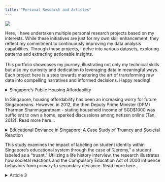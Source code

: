 ```yaml
---
title: "Personal Research and Articles"
---
```


![](docs/src/images/research.jpeg)

Here, I have undertaken multiple personal research projects based on my interests. While these initiatives are just for my own skill enhancement, they reflect my commitment to continuously improving my data analysis capabilities. Through these projects, I delve into various datasets, exploring patterns and extracting actionable insights. <br> <br> This portfolio showcases my journey, illustrating not only my technical skills but also my curiosity and dedication to leveraging data in meaningful ways. Each project here is a step towards mastering the art of transforming raw data into compelling narratives and informed decisions. Happy reading!

<details>

<summary> Singapore's Public Housing Affordability <br> <p style="text-align: justify;">

In Singapore, housing affordability has been an increasing worry for future Singaporeans. However, in 2012, the then Deputy Prime Minister (DPM) Tharman Shanmugaratnam - stating household income of SGD\$1000 was sufficient to own a home, sparked discussions among netizen online (Tan, 2012). Read more here...

</p>

</summary>

## Is Public Housing Affordable for Singaporeans?

<p style="text-align: right;"> Monday, 6 Nov 2023 </p>

![](src/images/HDB-flat-after-divorce.jpg){fig-align="left" width="1000"}

### Investigating Singapore's Resale Flat Prices from 1990 to 2022

<p style="text-align: justify;">

While Mr Tharman argued the housing grants could provide support for low-income household, many Singaporeans expressed concern about the long-term viability of such claims, especially in the face of the constant rising cost of living and property prices.

</p>

![](src/images/tharman.webp){width="800"}

<p style="text-align: justify;">

Now, this brings an important question to whether public housing in Singapore truly affordable for the average Singaporean in the future. This analysis will also explore the evolving housing market that may impact the affordability of homes for future generations of Singaporeans.

</p>

<p style="text-align: justify;">

The above concerns will uncover the complexities of the housing market, analyse potential long-term trend, also seek to understand that while variables such as estate, size or remaining lease play significant roles, this analysis aims to identity the most influential factors.

</p>

![](docs/images/dreamhome.png){fig-align="center" width="698"}

<p style="text-align: justify;">

According to Kumar (2022), the affordability of homes in Singapore is a multifaceted issue. The table above provides an outline of the housing prices in Singapore. Using this as a guide, it determines the average salary needed per spouse needed to comfortably afford monthly repayments.

</p>

<p style="text-align: justify;">

For instance, to afford a 3-room flat, which has a median price of \$360,000, both partners would have to at least earn SGD\$5,230. While it may seem manageable, this does not account for other living expenses, or other income fluctuation - couple may own a car, or have multiple kids.

</p>

<p style="text-align: justify;">

Imagine you and your sponse are looking to start a family. Now that we've a glimpse into the affordability of homes in Singapore, do you think you can comfortably own your own home when the time comes? Let's dive into real data and discuss this critical issue further.

</p>

![](src/images/flats.jpeg)

### Trend of HDB Resale Prices in Singapore

<p style="text-align: justify;">

To understand the trend of housing prices in Singapore, the analysis will use the available data sets from [this site](www.data.gov.sg). The publicly available data contains historical sales figures on yearly bases, and can be used to access market dynamics and predict future trend.

</p>

<p style="text-align: justify;">

Before moving on to the deeper analysis, let us understand how the overall prices have increased from 1990 to 2022. While the general increase in prices overtime aligns with economic growth, the rate of the surge from 1990 to 2022 is alarming.

</p>

<p style="text-align: justify;">

One may argue that the increment is a sign of prospering economy, on the other side, it also rings alarm bells in terms of overall affordability. Now let's examine the graph below:

</p>

```r

library(tidyverse)
library(tidyr)
library(ggplot2)
library(scales)
```

```r
data1999 <- read.csv("docs/src/data/ResaleFlatPrices1999.csv")
data2022 <- read.csv("docs/src/data/ResaleFlatPrices2022.csv")

average_prices_1999 <- data1999 %>%
  group_by(flat_type) %>%
  summarise("1990" = mean(resale_price))

average_prices_2022 <- data2022 %>%
  group_by(flat_type) %>%
  summarise("2022" = mean(resale_price))

combined_data <- merge(average_prices_1999, average_prices_2022, by = "flat_type")

long_data <- pivot_longer(combined_data, cols = -flat_type, names_to = "Year", values_to = "AveragePrice")


ggplot(long_data, aes(x = flat_type, y = AveragePrice, group = Year, color = Year)) +
  geom_line(linewidth = 1.5) +
  geom_point(size = 3) +
  geom_text(aes(label = sprintf("$%.2f", AveragePrice)), hjust = 1, vjust = -1, check_overlap = TRUE, size = 3) +
  scale_y_continuous(labels = label_comma()) + 
  labs(title = "Average Resale Price in 1990 and 2022 (Flat Type, SGD)",
       x = "Flat Type",
       y = "Average Resale Price",
       color = "Year") +
  theme_minimal()

```

<p style="text-align: justify;">

The graph above illustrates a significant steepening in the slopes of average resale prices in Singapore from 1990 to 2022 - indicating the exorbitant increase of prices across all flat types. The steeper slope in 2022 shows a more prominent price escalation as compared to 1990's. This is can be an indication increasing pressure on affordability and financial stretch for home ownership.

</p>

<p style="text-align: justify;">

Notice that on the graph, there is a worrying widening price gap between each successive flat type, with the difference in average prices from one flat type to the next becoming more distinct. For example, the price jump from a 3-room to a 4-room for both 1990 and 2022, may point towards a growing demand for a larger home. Larger home, bigger family right?

</p>

<p style="text-align: justify;">

With that, we can understand that the widening gap of prices could create a cost burden for upgraders seeking more specious accommodations for a bigger family. The growing gap in prices shows that planning for home ownership is extremely crucial to prevent any buyers' remorse.

</p>

### Comparing Average Resale Prices of Flat Types by Years

<p style="text-align: justify;">

Now let's look at the price increment individually for both years, compared with the same flat type. The graph presented shows a great difference for a 4-room flat between 1990 and 2022.

</p>

<p style="text-align: justify;">

The year 1990 with an average price of SGD\$81,525 and 2022 with an average price of SGD\$525,092, represented by green and orange respectively. In the graph below, feel free to explore and compare the prices of other flat types between 1990 and 2022!

</p>

<iframe height="450" width="100%" frameborder="no" src="https://mrzknrns.shinyapps.io/bargraph/">

</iframe>

<p style="text-align: justify;">

As mentioned, the rising trend of housing cost, as shown in the graph, indicates that potential owners may face financial barriers when seeking for housing options. Additionally, the graph suggests that the real estate market has become increasingly segmented. Unfortunately, with increasing demand and limited supply, property agents are taking advantage of eager potential home owners (Lam, 2020).

</p>

<p style="text-align: justify;">

For example, in 2019, a property agent was found guilty of unethical bidding practices in order to cash out a larger commission (Lim, 2019). To curb this, regulatory bodies must enforce strict rules and guidelines to ensure fair practices in this already very competitive and high-stakes market.

</p>

### The Distribution of Resale Flat Prices of Different Flat Types

<p style="text-align: justify;">

While a price increment can potentially indicate a critical issue with affordability, it is also important to access where the increase is still within the "safe" median range. However, in the box plot below, we can see how the presence of outliers underscores the significant and unprecedented price increase.

</p>

<p style="text-align: justify;">

Hint: Pay attention to how 3-room flats almost hitting \$1,000,000! On top of that, we can also visually compare the number of outliers in 1990 and 2022, denoted by the green and orange box respectively.

</p>

<iframe height="500" width="100%" frameborder="no" src="https://mrzknrns.shinyapps.io/boxplot/">

</iframe>

<p style="text-align: justify;">

Let's input all the flat type options, what do you see? With 3-Room, 4-Room, 5-Room and Executive selected, we can see a consistent pattern. The data reveals a distinct trend where "regular-sized" flats are slowly approaching the million-dollar mark in resale price in 2022.

</p>

<p style="text-align: justify;">

The upward trajectory is also an indication of the growth in the resale market, reflecting how people are willing to pay for their dream home. This inevitably affect those within a lower income bracket, preventing them to do the same.

</p>

![](src/images/darkhome.jpeg)

<p style="text-align: justify;">

Furthermore, across the other flat types, there is an increasing number of outliers beyond the upper whiskers of the box plots for 2022. While this can suggest a substantial market growth, it can also reflect the high number of exceptional cases where resale prices are charging a even higher premium, exceeding the median trends - which is already high.

</p>

<p style="text-align: justify;">

Now, that we have clearly seen the high prices Singaporean are willing to pay for their dream home, are there other factors that can be attributed to the price increase? Next, we will explore if the remaining lease left or the location of the flat affect the resale price.

</p>

### The Impact of Remaining Lease on Resale Prices

<p style="text-align: justify;">

To lower the cost burden for flat upgraders, some may consider purchasing a flat with a lower remaining lease. However, is there a correlation between the remaining lease and the cost of a resale flat in 1990 and 2022?

</p>

<p style="text-align: justify;">

As we look and examine into the numbers, it becomes clear that patterns have shifted from 1990 to 2022. Here, we will be comparing the data from these two distinct years. Now let's look at the scatterplot below. Pay attention to the red line, what does it tell you?

</p>

<iframe height="500" width="100%" frameborder="no" src="https://mrzknrns.shinyapps.io/scatterplot/">

</iframe>

<p style="text-align: justify;">

In 1990, the line suggested a clear trend: where a longer remaining lease often correlated with a higher resale price. The regression line showed a noticeable upward slope; decently steep actually. This would indicate that the longer the remaining lease, the higher the resale price of the flat, which makes sense at the time where buyers could reside in the flat without facing any lease expiration issue in the future.

</p>

<p style="text-align: justify;">

However, as we move to 2022, while there is still a correlation, we can observe that it is not as steep. This suggests that the remaining lease period is not as strong an indicator as it was in 1990. Also, the data points are more spread out , indicating a high variance in resale prices. We can now infer that other factors such as location, types or houses, or amenities have grown in importance of lease length when determining the value of the resale flat.

</p>

<p style="text-align: justify;">

![](src/images/buy.jpeg)

Put yourself in the shoes of the buyer, would you get a house with longer remaining lease, but with everything else an hour away or a shorter remaining lease with everything else a stone's throw away?

</p>

<p style="text-align: justify;">

The answer is not merely a matter of counting the years on a lease. So far, none of the HDB flats have seen their lease expired. So no one knows what really happens after that. Buying your own home is also about weighing the value or time and quality of your daily life. After all, what is a good extended lease if it comes at an expense of your convenience and time? Now, we will look into another important factor: The Estate

</p>

### The Influence of Estate on Resale Prices

![](src/images/bukitpunggol.png)

<p style="text-align: justify;">

We can agree that price is an important consideration for purchasing a home. Have you figured out where to live? Do you want to live close to your parents in the same estate? Or do you have a preferred school you would like to send your future children too? Now, we will examine if the estate affects the price of the resale flat. We will also determine which estate tends to be more costly or cheaper to settle down.

</p>

<iframe height="450" width="100%" frameborder="no" src="https://mrzknrns.shinyapps.io/violin/">

</iframe>

<p style="text-align: justify;">

Now, let's explore the violin plot on the interactive dashboard. For visualisation, we will use Bukit Timah and Punggol. According to 99.co (n.d), [Bukit Timah](https://www.99.co/singapore/neighbourhoods/bukit-timah) is known for it access to many well sought after educational institutes such as Hwa Chong Institutions, National Junior College and Raffles Girls' Primary School, making it one of the most popular estate.

</p>

<p style="text-align: justify;">

[Punggol](https://www.99.co/singapore/neighbourhoods/punggol), on the other hand, is a relatively new estate. It is slowly becoming popular with younger couples due to its modern amenities and promising development plans. The town is being developed with a vision to be eco-friendly, sustainable while providing trendy lifestyle hubs that cater to all age groups.

</p>

<p style="text-align: justify;">

That being said, let's analyse the violin plot. We can observe the wider distribution of resale prices, with a more pronounced upper tail. This would indicate there are a larger variety of flats, but also a substantial market for high-end luxury flats.

</p>

<p style="text-align: justify;">

On the flip side, Punggol has a narrower but dense concentration of price, indicating a more concrete (or less variation) in resale prices. Now, let's interact with the plot, select your dream estates and explore the price variations! Oh and just in case, I'll put the MRT Map here for reference!

</p>

![](src/images/mrt.avif)

<p style="text-align: justify;">

Now, if we were to deduce on which is the best place to settle down based on what we have gathered, the decision really depends on what you value the most. For instance, if you value tranquility and a sea view, Punggol would be great.

</p>

<p style="text-align: justify;">

However, if you would like be in close proximity of prestigious schools, *(all schools are good schools - but let's not get into that for now)* then Bukit Timah might be the best choice for you! The visualisation does not only tell us about the prices, but also a reflection of lifestyle, and the long-term family vision for you and your spouse!

</p>

### Conclusion: Why such analysis is important?

<p style="text-align: justify;">

Year-on-year, the prices of resale HDB flats have seen a continuous rise, reflecting in a growing demand of housing solutions in Singapore. However, this brings concerns to many Singaporeans, especially younger couples intending to start a family, as they struggle with affordability and availability issues.

</p>

<p style="text-align: justify;">

According to recent reports, analysts indicated that prices of resale flats are expected to rise moderately for the remainder of 2023 (CNA, 2023). While cooling measures have taken place to control the prices, the growth in the third quarter of 2023 was due to price resistance setting in amid inflationary and affordability concerns.

</p>

<p style="text-align: justify;">

You might be thinking - " Aren't there build-to-order (BTO) flats that are way priced way lower with other grants for purchase?" - and you know what, you are absolutely right! But are you willing to ballot with tens and thousands of couples, wait 5-6 years, and then face the possibility of being turned down? Certainly, the choice to ballot for a BTO flat, despite its lower cost and readily available grants, requires risk-taking and uncertainties.

</p>

<p style="text-align: justify;">

Therefore, this analysis could provide a thoughtful evaluation of the need for immediate housing against the potential delays and challenges of the BTO process. For now, all we can do is leverage on the available grants and ensure that we spend on what we can afford.

</p>

```r

```

<p>

```r

```

</details>

<details>

<summary> Educational Deviance in Singapore: A Case Study of Truancy and Societal Reaction <br> <p style="text-align: justify;">

This study examines the impact of labeling on student identity within Singapore's educational system through the case of "Jeremy," a student labeled as a "truant." Utilizing a life history interview, the research illustrates how societal reactions and the Compulsory Education Act of 2000 influence behaviors from primary to secondary deviance. Read more here...

</p>

</summary>

## Who Determines Deviant Behaviour?

<p style="text-align: right;"> Friday, 10 May 2024 </p>

![](docs/src/images/school.avif)

<p style="text-align: right;"> Photo Source: CNA </p>

The findings emphasize the detrimental effects of punitive measures and highlight the need for supportive reintegration strategies. This case underscores the broader implications for educational policy and practices in managing deviance constructively.

### Background

<p> In the heart of Singapore's rigorous educational landscape, shaped by the Compulsory Education Act of 2000, every child is promised a solid 10-year foundational education. But beneath these statistics lies the personal struggle of students like Jeremy, whose life challenges disrupt the ideal path set before them.

### The Story of Jeremy

![](docs/src/images/study.png)

<p> "School was my second home until it wasn't," Jeremy recalls, his journey from a model student to a labeled 'truant' marked by circumstances beyond his control. When his father fell ill, the burden of financial support fell on his shoulders, forcing him to balance part-time jobs with his studies. This new responsibility led to tardiness and eventually, absences, which didn't go unnoticed. "I wasn't just late; I was struggling to keep my life together," Jeremy shares.</p>

### The Spiral of Deviance

<p> Jeremy's initial minor infractions soon snowballed into more significant absences. "Each late coming wasn't just about not making it on time; it was about not making it at all," Jeremy explains. The school's response was punitive---detentions that isolated him from his peers and classes, embedding him deeper into the role of a truant. "You're marked, and that marking changes how everyone sees you," he reflects.</p>

### Labeling and Its Impacts

<p> The transformation in how Jeremy was perceived and treated is a classic example of labeling theory in action. "Once labeled, you're playing a part scripted for you by those labels," Jeremy says. This script was reinforced continually by the detentions and the reactions of his teachers and peers. "When you hear 'Wah, bro finally showed up?' enough times, you start to wonder if trying is worth it," he admits.

### Breaking Free

<p> The turning point came with the passing of his father. This profound loss forced Jeremy to reassess his life's direction. "It made me realize the shortness of life and the long-term consequences of my choices," he states. Motivated by his father's memory and the need to support his family, Jeremy began to shed his truant identity. "I was more than my circumstances," he asserts.</p>

### Insights from Educators

<p> Educators like Mrs. Tan, Jeremy's guidance counselor, emphasize the importance of understanding each student's context. "We need to look beyond the behavior to the person behind it. Only then can we truly help," she notes. Mrs. Tan advocates for a system that prioritizes supportive measures over punitive ones, suggesting, "Reintegration, not isolation, is key to turning lives around." </p>

### Conclusion

<p> Jeremy's narrative is a reminder of the complexity of deviance within Singapore's educational system. His experiences underscore the critical need for educational policies that foster understanding and provide genuine support. As Jeremy continues his journey, now a student at a university in Singapore, his story offers hope and a call to action for all involved in shaping young lives. "Change starts when we choose to see the person, not just the problem," Jeremy concludes.</p>

</details>

<details>

<summary> Article 3 <br> <p style="text-align: justify;">

</p>

</summary>

## Under Construction

<p style="text-align: right;"> Monday, 6 Nov 2023 </p>

![](docs/src/images/soon.avif){width="730"}

</details> 
